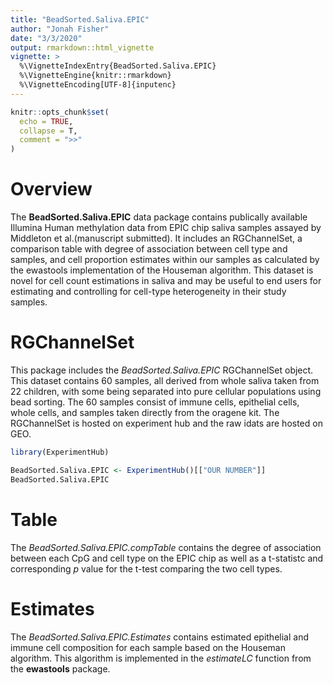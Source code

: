 ```yaml
---
title: "BeadSorted.Saliva.EPIC"
author: "Jonah Fisher"
date: "3/3/2020"
output: rmarkdown::html_vignette
vignette: >
  %\VignetteIndexEntry{BeadSorted.Saliva.EPIC}
  %\VignetteEngine{knitr::rmarkdown}
  %\VignetteEncoding[UTF-8]{inputenc}
---
```


```r
knitr::opts_chunk$set(
  echo = TRUE,
  collapse = T,
  comment = ">>"
)
```

# Overview
The **BeadSorted.Saliva.EPIC** data package contains publically available Illumina Human methylation data from EPIC chip saliva samples assayed by Middleton et al.(manuscript submitted). It includes an RGChannelSet, a comparison table with degree of association between cell type and samples, and cell proportion estimates within our samples as calculated by the ewastools implementation of the Houseman algorithm. This dataset is novel for cell count estimations in saliva and may be useful to end users for estimating and controlling for cell-type heterogeneity in their study samples.

# RGChannelSet
This package includes the *BeadSorted.Saliva.EPIC* RGChannelSet object. This dataset contains 60 samples, all derived from whole saliva taken from 22 children, with some being separated into pure cellular populations using bead sorting. The 60 samples consist of immune cells, epithelial cells, whole cells, and samples taken directly from the oragene kit. The RGChannelSet is hosted on experiment hub and the raw idats are hosted on GEO.

```r
library(ExperimentHub)

BeadSorted.Saliva.EPIC <- ExperimentHub()[["OUR NUMBER"]]
BeadSorted.Saliva.EPIC
```


# Table
The *BeadSorted.Saliva.EPIC.compTable* contains the degree of association between each CpG and cell type on the EPIC chip as well as a t-statistc and corresponding *p* value for the t-test comparing the two cell types.

# Estimates
The *BeadSorted.Saliva.EPIC.Estimates* contains estimated epithelial and immune cell composition for each sample based on the Houseman algorithm. This algorithm is implemented in the *estimateLC* function from the **ewastools** package. 






